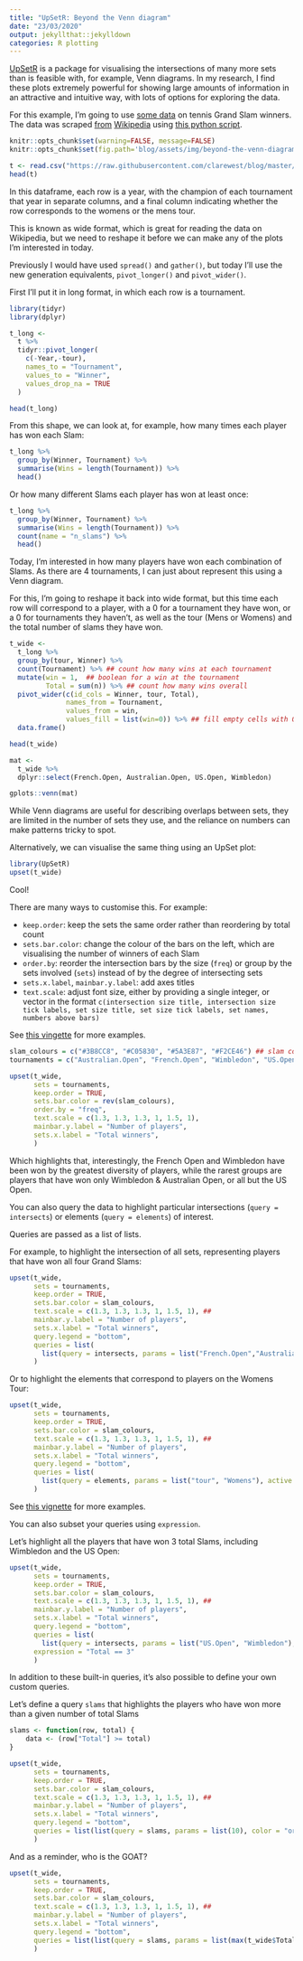 ```yaml
---
title: "UpSetR: Beyond the Venn diagram"
date: "23/03/2020"
output: jekyllthat::jekylldown
categories: R plotting
---
```


[UpSetR](https://cran.r-project.org/web/packages/UpSetR/readme/README.html) is a package for visualising the intersections of many more sets than is feasible with, for example, Venn diagrams. In my research, I find these plots extremely powerful for showing large amounts of information in an attractive and intuitive way, with lots of options for exploring the data.  

For this example, I'm going to use [some data](https://github.com/clarewest/blog/blob/master/assets/slams.csv) on tennis Grand Slam winners. The data was scraped [from](https://en.wikipedia.org/wiki/List_of_Grand_Slam_women%27s_singles_champions) [Wikipedia](https://en.wikipedia.org/wiki/List_of_Grand_Slam_mens%27s_singles_champions) using [this python script](https://github.com/clarewest/blog/blob/master/assets/grand_slam_wikipedia.py). 

```r
knitr::opts_chunk$set(warning=FALSE, message=FALSE)
knitr::opts_chunk$set(fig.path='blog/assets/img/beyond-the-venn-diagram', dpi=300)
```

```r
t <- read.csv("https://raw.githubusercontent.com/clarewest/blog/master/assets/slams.csv", na.strings = "", stringsAsFactors = FALSE)
head(t)
```

In this dataframe, each row is a year, with the champion of each tournament that year in separate columns, and a final column indicating whether the row corresponds to the womens or the mens tour.

This is known as wide format, which is great for reading the data on Wikipedia, but we need to reshape it before we can make any of the plots I'm interested in today.

Previously I would have used `spread()` and `gather()`, but today I'll use the new generation equivalents, `pivot_longer()` and `pivot_wider()`.

First I'll put it in long format, in which each row is a tournament.

```r
library(tidyr)
library(dplyr) 

t_long <-
  t %>%
  tidyr::pivot_longer(
    c(-Year,-tour),
    names_to = "Tournament",
    values_to = "Winner",
    values_drop_na = TRUE
  )

head(t_long)
```

From this shape, we can look at, for example, how many times each player has won each Slam:

```r
t_long %>%
  group_by(Winner, Tournament) %>%
  summarise(Wins = length(Tournament)) %>%
  head()
```

Or how many different Slams each player has won at least once:

```r

t_long %>%
  group_by(Winner, Tournament) %>%
  summarise(Wins = length(Tournament)) %>%
  count(name = "n_slams") %>%
  head()

```

Today, I'm interested in how many players have won each combination of Slams. As there are 4 tournaments, I can just about represent this using a Venn diagram.  

For this, I'm going to reshape it back into wide format, but this time each row will correspond to a player, with a 0 for a tournament they have won, or a 0 for tournaments they haven't, as well as the tour (Mens or Womens) and the total number of slams they have won.

```r
t_wide <- 
  t_long %>% 
  group_by(tour, Winner) %>% 
  count(Tournament) %>% ## count how many wins at each tournament
  mutate(win = 1,  ## boolean for a win at the tournament
         Total = sum(n)) %>% ## count how many wins overall
  pivot_wider(c(id_cols = Winner, tour, Total), 
              names_from = Tournament, 
              values_from = win, 
              values_fill = list(win=0)) %>% ## fill empty cells with 0 
  data.frame()

head(t_wide) 
```

```r
mat <- 
  t_wide %>%
  dplyr::select(French.Open, Australian.Open, US.Open, Wimbledon) 

gplots::venn(mat)
```

While Venn diagrams are useful for describing overlaps between sets, they are limited in the number of sets they use, and the reliance on numbers can make patterns tricky to spot. 

Alternatively, we can visualise the same thing using an UpSet plot:

```r
library(UpSetR)
upset(t_wide)
```

Cool!

There are many ways to customise this. For example:

* `keep.order`: keep the sets the same order rather than reordering by total count
* `sets.bar.color`: change the colour of the bars on the left, which are visualising the number of winners of each Slam
* `order.by`: reorder the intersection bars by the size (`freq`) or group by the sets involved (`sets`) instead of by the degree of intersecting sets
* `sets.x.label`, `mainbar.y.label`: add axes titles
* `text.scale`: adjust font size, either by providing a single integer, or vector in the format `c(intersection size title, intersection size tick labels, set size title, set size tick labels, set names, numbers above bars)` 

See [this vingette](https://cran.r-project.org/web/packages/UpSetR/vignettes/basic.usage.html) for more examples. 

```r

slam_colours = c("#3B8CC8", "#C05830", "#5A3E87", "#F2CE46") ## slam colours (too cute, I know)
tournaments = c("Australian.Open", "French.Open", "Wimbledon", "US.Open") ## crucial order

upset(t_wide,
      sets = tournaments,
      keep.order = TRUE, 
      sets.bar.color = rev(slam_colours), 
      order.by = "freq", 
      text.scale = c(1.3, 1.3, 1.3, 1, 1.5, 1), 
      mainbar.y.label = "Number of players",
      sets.x.label = "Total winners",
      )
```

Which highlights that, interestingly, the French Open and Wimbledon have been won by the greatest diversity of players, while the rarest groups are players that have won only Wimbledon & Australian Open, or all but the US Open.



You can also query the data to highlight particular intersections (`query = intersects`) or elements (`query = elements`) of interest. 

Queries are passed as a list of lists. 

For example, to highlight the intersection of all sets, representing players that have won all four Grand Slams:


```r
upset(t_wide,
      sets = tournaments,
      keep.order = TRUE, 
      sets.bar.color = slam_colours,
      text.scale = c(1.3, 1.3, 1.3, 1, 1.5, 1), ##
      mainbar.y.label = "Number of players",
      sets.x.label = "Total winners",
      query.legend = "bottom",
      queries = list(
        list(query = intersects, params = list("French.Open","Australian.Open", "US.Open", "Wimbledon"), active = T, query.name = "All Slams", color = "orange"))
      )
```

Or to highlight the elements that correspond to players on the Womens Tour:

```r
upset(t_wide,
      sets = tournaments,
      keep.order = TRUE, 
      sets.bar.color = slam_colours,
      text.scale = c(1.3, 1.3, 1.3, 1, 1.5, 1), ##
      mainbar.y.label = "Number of players",
      sets.x.label = "Total winners",
      query.legend = "bottom",
      queries = list(
        list(query = elements, params = list("tour", "Womens"), active = T, query.name = "WTA"))
      )

```

See [this vignette](https://cran.r-project.org/web/packages/UpSetR/vignettes/queries.html) for more examples. 

You can also subset your queries using `expression`. 

Let's highlight all the players that have won 3 total Slams, including Wimbledon and the US Open:

```r
upset(t_wide,
      sets = tournaments,
      keep.order = TRUE, 
      sets.bar.color = slam_colours,
      text.scale = c(1.3, 1.3, 1.3, 1, 1.5, 1), ##
      mainbar.y.label = "Number of players",
      sets.x.label = "Total winners",
      query.legend = "bottom",
      queries = list(
        list(query = intersects, params = list("US.Open", "Wimbledon"), active = T, query.name = "Sir Andrew Murray")), 
      expression = "Total == 3"
      )
```

In addition to these built-in queries, it's also possible to define your own custom queries. 

Let's define a query `slams` that highlights the players who have won more than a given number of total Slams

```r
slams <- function(row, total) {
    data <- (row["Total"] >= total)
}

upset(t_wide,
      sets = tournaments,
      keep.order = TRUE, 
      sets.bar.color = slam_colours,
      text.scale = c(1.3, 1.3, 1.3, 1, 1.5, 1), ##
      mainbar.y.label = "Number of players",
      sets.x.label = "Total winners",
      query.legend = "bottom",
      queries = list(list(query = slams, params = list(10), color = "orange", active = T, query.name = "> 10 Slams"))
      )
```

And as a reminder, who is the GOAT?

```r

upset(t_wide,
      sets = tournaments,
      keep.order = TRUE, 
      sets.bar.color = slam_colours,
      text.scale = c(1.3, 1.3, 1.3, 1, 1.5, 1), ##
      mainbar.y.label = "Number of players",
      sets.x.label = "Total winners",
      query.legend = "bottom",
      queries = list(list(query = slams, params = list(max(t_wide$Total)), color = "orange", active = T, query.name = paste0("Serena Williams has won ",max(t_wide$Total)," slams")))
      )

```